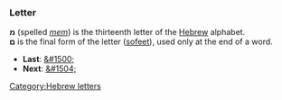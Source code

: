 ===Letter===
'''&#1502;''' (spelled ''[[mem]]'') is the thirteenth letter of the [[Hebrew]] alphabet.<br>
'''&#1501;''' is the final form of the letter ([[sofeet]]), used only at the end of a word.

* '''Last''': [[&#1500;]]
* '''Next''': [[&#1504;]]

[[Category:Hebrew letters]]